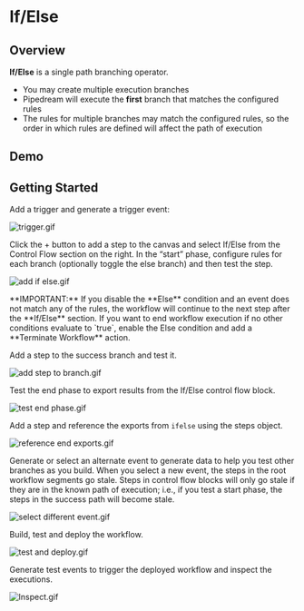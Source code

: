 
# If/Else

## Overview

**If/Else** is a single path branching operator. 

- You may create multiple execution branches
- Pipedream will execute the **first** branch that matches the configured rules
- The rules for multiple branches may match the configured rules, so the order in which rules are defined will affect the path of execution

## Demo

<VideoPlayer title="If/Else Demo" src="https://www.youtube.com/embed/vsgdBV3LG4E?si=jNzZ-JVG8sl92VgR" />

## Getting Started

Add a trigger and generate a trigger event:

![trigger.gif](./images/trigger.gif)

Click the + button to add a step to the canvas and select If/Else from the Control Flow section on the right. In the “start” phase, configure rules for each branch (optionally toggle the else branch) and then test the step.

![add if else.gif](./images/add_if_else.gif)

<Callout type="info">
**IMPORTANT:** If you disable the **Else** condition and an event does not match any of the rules, the workflow will continue to the next step after the **If/Else** section. If you want to end workflow execution if no other conditions evaluate to `true`, enable the Else condition and add a **Terminate Workflow** action.
</Callout>

Add a step to the success branch and test it.

![add step to branch.gif](./images/add_step_to_branch.gif)

Test the end phase to export results from the If/Else control flow block.

![test end phase.gif](./images/test_end_phase.gif)

Add a step and reference the exports from `ifelse` using the steps object.

![reference end exports.gif](./images/reference_end_exports.gif)

Generate or select an alternate event to generate data to help you test other branches as you build. When you select a new event, the steps in the root workflow segments go stale. Steps in control flow blocks will only go stale if they are in the known path of execution; i.e., if you test a start phase, the steps in the success path will become stale.

![select different event.gif](./images/select_different_event.gif)

Build, test and deploy the workflow.

![test and deploy.gif](./images/test_and_deploy.gif)

Generate test events to trigger the deployed workflow and inspect the executions.

![Inspect.gif](./images/Inspect.gif)
